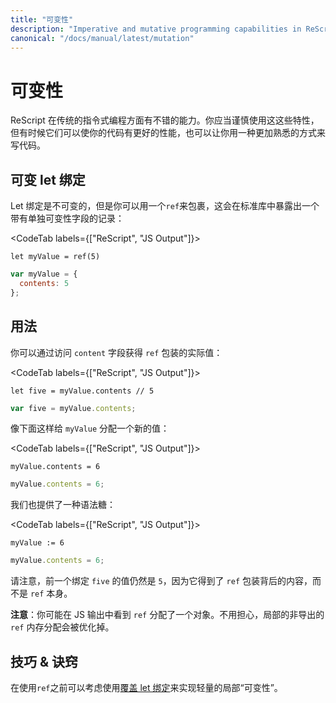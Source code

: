 ```yaml
---
title: "可变性"
description: "Imperative and mutative programming capabilities in ReScript"
canonical: "/docs/manual/latest/mutation"
---
```


<!--
# Mutation
-->

# 可变性

<!--
ReScript has great traditional imperative & mutative programming capabilities. You should use these features sparingly, but sometimes they allow your code to be more performant and written in a more familiar pattern.
-->

ReScript 在传统的指令式编程方面有不错的能力。你应当谨慎使用这这些特性，但有时候它们可以使你的代码有更好的性能，也可以让你用一种更加熟悉的方式来写代码。


<!--
## Mutate Let-binding
-->

## 可变 let 绑定

<!--
Let-bindings are immutable, but you can wrap it with a `ref`, exposed as a record with a single mutable field in the standard library:
-->

Let 绑定是不可变的，但是你可以用一个`ref`来包裹，这会在标准库中暴露出一个带有单独可变性字段的记录：

<CodeTab labels={["ReScript", "JS Output"]}>

```res prelude
let myValue = ref(5)
```
```js
var myValue = {
  contents: 5
};
```

</CodeTab>

<!--
## Usage
-->
## 用法

<!--
You can get the actual value of a `ref` box through accessing its `contents` field:
-->

你可以通过访问 `content` 字段获得 `ref` 包装的实际值：


<CodeTab labels={["ReScript", "JS Output"]}>

```res example
let five = myValue.contents // 5
```
```js
var five = myValue.contents;
```

</CodeTab>

<!--
Assign a new value to `myValue` like so:
-->

像下面这样给 `myValue` 分配一个新的值：


<CodeTab labels={["ReScript", "JS Output"]}>

```res example
myValue.contents = 6
```
```js
myValue.contents = 6;
```

</CodeTab>

<!--
We provide a syntax sugar for this:
-->

我们也提供了一种语法糖：


<CodeTab labels={["ReScript", "JS Output"]}>

```res example
myValue := 6
```
```js
myValue.contents = 6;
```

</CodeTab>

<!--
Note that the previous binding `five` stays `5`, since it got the underlying item on the `ref` box, not the `ref` itself.
-->

请注意，前一个绑定 `five` 的值仍然是 `5`，因为它得到了 `ref` 包装背后的内容，而不是 `ref` 本身。

<!--
**Note**: you might see in the JS output tabs above that `ref` allocates an object. Worry not; local, non-exported `ref`s allocations are optimized away.
-->

**注意**：你可能在 JS 输出中看到 `ref` 分配了一个对象。不用担心，局部的非导出的 `ref` 内存分配会被优化掉。

<!--
## Tip & Tricks
-->
## 技巧 & 诀窍

<!--
Before reaching for `ref`, know that you can achieve lightweight, local "mutations" through [overriding let bindings](let-binding.md#binding-shadowing).
-->

在使用`ref`之前可以考虑使用[覆盖 let 绑定](let-binding.md#binding-shadowing)来实现轻量的局部“可变性”。

